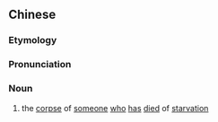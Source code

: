 {{also|饿莩}}
==Chinese==
{{zh-forms|s=饿莩}}

===Etymology===
{{rfe|lang=zh}}

===Pronunciation===
{{zh-pron
|m=èpiǎo
|cat=n
}}

===Noun===
{{zh-noun}}

# {{lb|zh|archaic}} the [[corpse]] of [[someone]] [[who]] [[has]] [[died]] of [[starvation]]